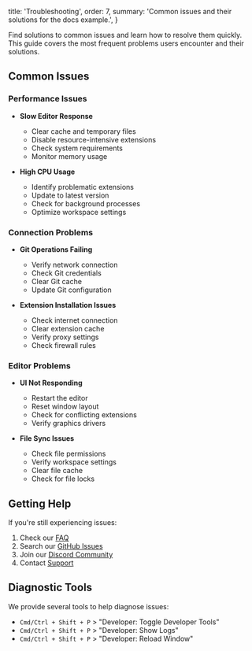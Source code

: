   title: 'Troubleshooting',
  order: 7,
  summary: 'Common issues and their solutions for the docs example.',
}

Find solutions to common issues and learn how to resolve them quickly. This guide covers the most frequent problems users encounter and their solutions.

## Common Issues

### Performance Issues

- **Slow Editor Response**

  - Clear cache and temporary files
  - Disable resource-intensive extensions
  - Check system requirements
  - Monitor memory usage

- **High CPU Usage**
  - Identify problematic extensions
  - Update to latest version
  - Check for background processes
  - Optimize workspace settings

### Connection Problems

- **Git Operations Failing**

  - Verify network connection
  - Check Git credentials
  - Clear Git cache
  - Update Git configuration

- **Extension Installation Issues**
  - Check internet connection
  - Clear extension cache
  - Verify proxy settings
  - Check firewall rules

### Editor Problems

- **UI Not Responding**

  - Restart the editor
  - Reset window layout
  - Check for conflicting extensions
  - Verify graphics drivers

- **File Sync Issues**
  - Check file permissions
  - Verify workspace settings
  - Clear file cache
  - Check for file locks

## Getting Help

If you're still experiencing issues:

1. Check our [FAQ](/docs/faq)
2. Search our [GitHub Issues](https://github.com/your-repo/issues)
3. Join our [Discord Community](https://discord.gg/your-server)
4. Contact [Support](mailto:support@example.com)

## Diagnostic Tools

We provide several tools to help diagnose issues:

- `Cmd/Ctrl + Shift + P` > "Developer: Toggle Developer Tools"
- `Cmd/Ctrl + Shift + P` > "Developer: Show Logs"
- `Cmd/Ctrl + Shift + P` > "Developer: Reload Window"
